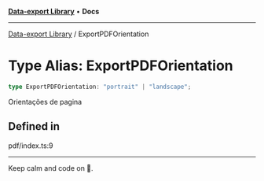 
<Meta title="Libs/Data-export/type-aliases/ExportPDFOrientation" />



[**Data-export Library**](/?path=/docs/libs-data-export-overview--page) • **Docs**

***

[Data-export Library](/?path=/docs/libs-data-export-overview--page) / ExportPDFOrientation

# Type Alias: ExportPDFOrientation

```ts
type ExportPDFOrientation: "portrait" | "landscape";
```

Orientações de pagina

## Defined in

pdf/index.ts:9


***

Keep calm and code on 🤘.
